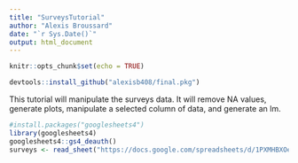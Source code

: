 ```yaml
---
title: "SurveysTutorial"
author: "Alexis Broussard"
date: "`r Sys.Date()`"
output: html_document
---
```


```r
knitr::opts_chunk$set(echo = TRUE)
```
```r
devtools::install_github("alexisb408/final.pkg")
```

This tutorial will manipulate the surveys data.
It will remove NA values, generate plots, manipulate a selected column of data, and generate an lm.


```r
#install.packages("googlesheets4")
library(googlesheets4)
googlesheets4::gs4_deauth()
surveys <- read_sheet("https://docs.google.com/spreadsheets/d/1PXMHBXOe_L0GZV_qeJWMZEXgxMWJ_BdxIHlTBKYhzMc/edit?usp=sharing")
```